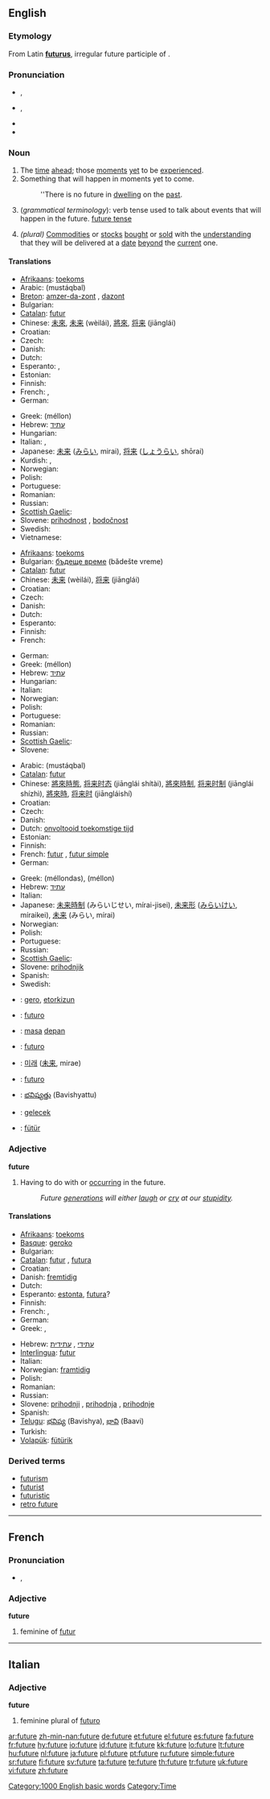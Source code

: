 {{wikipedia|Future}}
==English==

===Etymology===
From Latin '''[[futurus]]''', irregular future participle of {{term|sum||I am|lang=la}}.

===Pronunciation===
* {{a|RP}} {{IPA|/ˈfjuːʧə/}}, {{SAMPA|/"fju:tS@/}}
* {{a|US}} {{IPA|/ˈfjuːʧɚ/}}, {{SAMPA|/"fju:tS@`/}}
* {{audio|en-us-future.ogg|Audio (US)}}
* {{rhymes|uːtʃə(r)}}

===Noun===
{{en-noun|s|-}}

# The [[time]] [[ahead]]; those [[moment]]s [[yet]] to be [[experience]]d.
# Something that will happen in moments yet to come.
#: ''There is no future in [[dwelling]] on the [[past]].
# (''grammatical terminology''): verb tense used to talk about events that will happen in the future. [[future tense]]
# {{finance}} ''(plural)'' [[commodities|Commodities]] or [[stocks]] [[bought]] or [[sold]] with the [[understanding]] that they will be delivered at a [[date]] [[beyond]] the [[current]] one.

====Translations====
{{trans-top|The time ahead}}
* [[Afrikaans]]: [[toekoms]]
* Arabic: {{Arab|[[مستقبل]]}} (mustáqbal) {{m}}
* [[Breton]]: [[amzer-da-zont]] {{f}}, [[dazont]] {{m}}
* Bulgarian: {{t+|bg|бъдеще|n|tr=bǎdešte|sc=Cyrl}}
* [[Catalan]]: [[futur]] {{m}}
* Chinese: [[未來]], [[未来]] (wèilái), [[將來]], [[将来]]  (jiānglái)
* Croatian: {{t+|hr|budućnost|f}}
* Czech: {{t-|cs|budoucnost|f}}
* Danish: {{t-|da|fremtid|c}}
* Dutch: {{t+|nl|toekomst|f}}
* Esperanto: {{t-|eo|estonteco|xs=Esperanto}}, {{t-|eo|estonto|xs=Esperanto}}
* Estonian: {{t|et|tulevik}}
* Finnish: {{t+|fi|tulevaisuus}}
* French: {{t+|fr|avenir|m}}, {{t+|fr|futur|m}}
* German: {{t+|de|Zukunft|f}}
{{trans-mid}}
* Greek: {{t+|el|μέλλον|n|sc=Grek}} (méllon)
* Hebrew: [[עתיד]] {{romanization of Hebrew|atíd}} {{m}}
* Hungarian: {{t+|hu|jövő}}
* Italian: {{t+|it|futuro}}, {{t+|it|avvenire}}
* Japanese: [[未来]] ([[みらい]], mirai), [[将来]] ([[しょうらい]], shōrai)
* Kurdish: {{ku-Arab|[[دواڕۆژ]]}}, {{ku-Arab|[[پاشه‌ڕۆژ]]}}
* Norwegian: {{t+|no|framtid|m|f}}
* Polish: {{t+|pl|przyszłość|f}}
* Portuguese: {{t+|pt|futuro}}
* Romanian: {{t-|ro|viitor}}
* Russian: {{t+|ru|будущее|n|tr=búdušeje|sc=Cyrl}}
* [[Scottish Gaelic]]: {{t-|gd|àm ri teachd|m|xs=Scottish Gaelic}}
* Slovene: [[prihodnost]] {{f}}, [[bodočnost]] {{f}}
* Swedish: {{t+|sv|framtid|c}}
* Vietnamese: {{t|vi|tương lai|xs=Vietnamese}}
{{trans-bottom}}

{{trans-top|Something that will happen in moments yet to come}}
* [[Afrikaans]]: [[toekoms]]
* Bulgarian: [[бъдеще време]] (bǎdešte vreme) {{n}}
* [[Catalan]]: [[futur]] {{m}}
* Chinese: [[未来]] (wèilái), [[将来]]  (jiānglái)
* Croatian: {{t+|hr|budućnost|f}}
* Czech: {{t-|cs|budoucnost|f}}
* Danish: {{t-|da|fremtid|c}}
* Dutch: {{t+|nl|toekomst|f}}
* Esperanto: {{t-|eo|futuro|xs=Esperanto}}
* Finnish: {{t+|fi|tulevaisuus}}
* French: {{t+|fr|futur|m}}
{{trans-mid}}
* German: {{t+|de|Futur|n}}
* Greek: {{t+|el|μέλλον|n|sc=Grek}} (méllon)
* Hebrew: [[עתיד]] {{romanization of Hebrew|atíd}} {{m}}
* Hungarian: {{t-|hu|jövő idő}}
* Italian: {{t+|it|futuro}}
* Norwegian: {{t+|no|framtid|m|f}}
* Polish: {{t+|pl|przyszłość|f}}
* Portuguese: {{t+|pt|futuro}}
* Romanian: {{t-|ro|viitor}}
* Russian: {{t+|ru|будущее|n|tr=búdušeje|sc=Cyrl}}
* [[Scottish Gaelic]]: {{t-|gd|àm ri teachd|m|xs=Scottish Gaelic}}
* Slovene: {{t+|sl|prihodnost|f}}
{{trans-bottom}}

{{trans-top|verb tense}}
* Arabic: {{Arab|[[مستقبل]]}} (mustáqbal) {{m}}
* [[Catalan]]: [[futur]] {{m}}
* Chinese: [[將來時態]], [[将来时态]] (jiānglái shítài), [[將來時制]], [[将来时制]] (jiānglái shízhì), [[將來時]], [[将来时]] (jiāngláishí)
* Croatian: {{t-|hr|futur|m}}
* Czech: {{t-|cs|budoucí čas|m}}
* Danish: {{t-|da|fremtid|c}}
* Dutch: [[onvoltooid toekomstige tijd]] {{m}}
* Estonian: {{t|et|tulevik}}
* Finnish: {{t+|fi|futuuri}}
* French: [[futur]] {{m}}, [[futur simple]] {{m}}
* German: {{t+|de|Futur|n}}
{{trans-mid}}
* Greek: {{t+|el|μέλλοντας|m|sc=Grek}} (méllondas), {{t+|el|μέλλων|m|sc=Grek}} (méllon)
* Hebrew: [[עתיד]] {{romanization of Hebrew|atíd}} {{m}}
* Italian: {{t+|it|futuro}}
* Japanese: [[未来時制]] (みらいじせい, mírai-jisei), [[未来形]] ([[みらいけい]], míraikei), [[未来]] (みらい, mírai)
* Norwegian: {{t-|no|futurum|n}}
* Polish: {{t+|pl|czas przyszły|m}}
* Portuguese: {{t+|pt|futuro}}
* Russian: {{t+|ru|будущее время|n|tr=búduščeje vrémja|sc=Cyrl}}
* [[Scottish Gaelic]]: {{t-|gd|tràth teachdail|m|xs=Scottish Gaelic}}
* Slovene: [[prihodnjik]] {{m}}
* Spanish: {{t+|es|futuro|m}}
* Swedish: {{t-|sv|futurum}}
{{trans-bottom}}

{{checktrans-top}}
* {{ttbc|Basque}}: [[gero]], [[etorkizun]]
* {{ttbc|Ido}}: [[futuro]]
* {{ttbc|Indonesian}}: [[masa]] [[depan]]
* {{ttbc|Interlingua}}: [[futuro]]
{{trans-mid}}
* {{ttbc|Korean}}: [[미래]] ([[未来]], mirae)
* {{ttbc|Spanish}}: [[futuro]] {{m}}
* {{ttbc|Telugu}}: [[భవిష్యత్తు]] (Bavishyattu)
* {{ttbc|Turkish}}: [[gelecek]]
* {{ttbc|Volapük}}: [[fütür]]
{{trans-bottom}}

===Adjective===
'''future'''

# Having to do with or [[occur]]ring in the future.
#: ''Future [[generation]]s will either [[laugh]] or [[cry]] at our [[stupidity]].''

====Translations====
{{trans-top|Having to do with or occurring in the future}}
* [[Afrikaans]]: [[toekoms]]
* [[Basque]]: [[geroko]]
* Bulgarian: {{t+|bg|бъдещ|sc=Cyrl}}
* [[Catalan]]: [[futur]] {{m}}, [[futura]] {{f}}
* Croatian: {{t-|hr|budući}}
* Danish: [[fremtidig]]
* Dutch: {{t+|nl|toekomstig}}
* Esperanto: [[estonta]], [[futura]]?
* Finnish: {{t-|fi|tuleva}}
* French: {{t+|fr|futur|m}}, {{t+|fr|future|f}}
* German: {{t+|de|zukünftig}}
* Greek: {{t+|el|μελλοντικός|sc=Grek}}, {{t+|el|μέλλων|sc=Grek}}
{{trans-mid}}
* Hebrew: [[עתידי]] {{romanization of Hebrew|atidí}} {{m}}, [[עתידית]] {{romanization of Hebrew|atidít}} {{f}}
* [[Interlingua]]: [[futur]]
* Italian: {{t+|it|futuro}}
* Norwegian: [[framtidig]]
* Polish: {{t+|pl|przyszły}}
* Romanian: {{t-|ro|viitor}}
* Russian: {{t+|ru|будущий|sc=Cyrl}}
* Slovene: [[prihodnji]] {{m}}, [[prihodnja]] {{f}}, [[prihodnje]] {{n}}
* Spanish: {{t+|es|futuro}}
* [[Telugu]]: [[భవిష్య]] (Bavishya), [[భావి]] (Baavi)
* Turkish: {{t+|tr|gelecek}}
* [[Volapük]]: [[fütürik]]
{{trans-bottom}}

===Derived terms===
* [[futurism]]
* [[futurist]]
* [[futuristic]]
* [[retro future]]

[[Category:1000 English basic words]]
[[Category:Time]]

----

==French==

===Pronunciation===
* {{IPA|/fy.tyʁ/|lang=fr}}, {{SAMPA|/fy.tyR/}}

===Adjective===
'''future'''

# feminine of [[futur]]

----

==Italian==

===Adjective===
'''future'''

# feminine plural of [[futuro]]

[[ar:future]]
[[zh-min-nan:future]]
[[de:future]]
[[et:future]]
[[el:future]]
[[es:future]]
[[fa:future]]
[[fr:future]]
[[hy:future]]
[[io:future]]
[[id:future]]
[[it:future]]
[[kk:future]]
[[lo:future]]
[[lt:future]]
[[hu:future]]
[[nl:future]]
[[ja:future]]
[[pl:future]]
[[pt:future]]
[[ru:future]]
[[simple:future]]
[[sr:future]]
[[fi:future]]
[[sv:future]]
[[ta:future]]
[[te:future]]
[[th:future]]
[[tr:future]]
[[uk:future]]
[[vi:future]]
[[zh:future]]